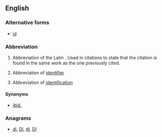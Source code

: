 {{also|Appendix:Variations of "id"}}

==English==

===Alternative forms===
* [[id]]

===Abbreviation===
{{rfc-header|Abbreviation}}
{{head|en|abbreviation}}

# {{lb|en|bibliography}} Abbreviation of the Latin {{m|la|idem||same}}. Used in citations to state that the citation is found in the same work as the one previously cited.
# {{lb|en|computing}} Abbreviation of [[identifier]]
# Abbreviation of [[identification]]

====Synonyms====
* {{sense|bibliography}} [[ibid.]]

===Anagrams===
* [[di#English|di]], [[Di#English|Di]], [[dI#English|dI]], [[DI#English|DI]]